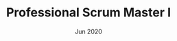 ---
title: "Professional Scrum Master I"
issue: 'Scrum.org'
date: 'Jun 2020'
url: 'https://www.credly.com/badges/16eed7fb-330b-4152-8d18-91ac8d7f7740'
category: "certificate"
sequence: "02"
---